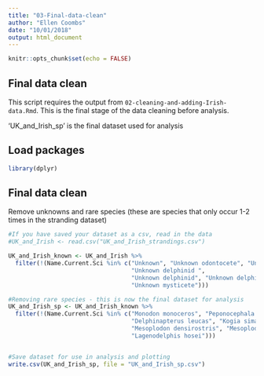 ```yaml
---
title: "03-Final-data-clean"
author: "Ellen Coombs"
date: "10/01/2018"
output: html_document 
---
```


```r
knitr::opts_chunk$set(echo = FALSE)
```

## Final data clean
This script requires the output from `02-cleaning-and-adding-Irish-data.Rmd`. This is the final stage of the data cleaning before analysis.

'UK_and_Irish_sp' is the final dataset used for analysis 

## Load packages 
```r

library(dplyr)

```


## Final data clean 
Remove unknowns and rare species (these are species that only occur 1-2 times in the stranding dataset)
```r
#If you have saved your dataset as a csv, read in the data 
#UK_and_Irish <- read.csv("UK_and_Irish_strandings.csv")

UK_and_Irish_known <- UK_and_Irish %>%
  filter(!(Name.Current.Sci %in% c("Unknown", "Unknown odontocete", "Unknown odontocete ",
                                   "Unknown delphinid ",
                                   "Unknown delphinid", "Unknown delphinid ", 
                                   "Unknown mysticete")))

#Removing rare species - this is now the final dataset for analysis 
UK_and_Irish_sp <- UK_and_Irish_known %>%
  filter(!(Name.Current.Sci %in% c("Monodon monoceros", "Peponocephala electra", 
                                   "Delphinapterus leucas", "Kogia sima",
                                   "Mesoplodon densirostris", "Mesoplodon europaeus",
                                   "Lagenodelphis hosei")))


#Save dataset for use in analysis and plotting 
write.csv(UK_and_Irish_sp, file = "UK_and_Irish_sp.csv")

```
